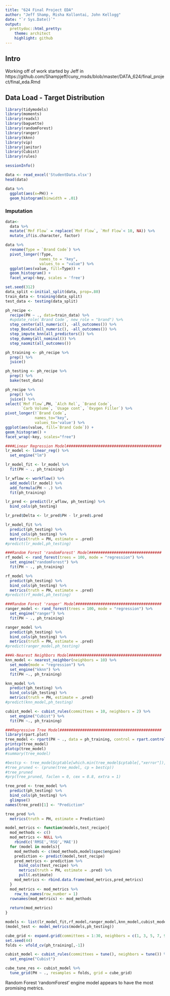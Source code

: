 ---
title: "624 Final Project EDA"
author: "Jeff Shamp, Misha Kollontai, John Kellogg"
date: "`r Sys.Date()`"
output:
  prettydoc::html_pretty:
    theme: architect
    highlight: github
---

## Intro

Working off of work started by Jeff in 
https://github.com/Shampjeff/cuny_msds/blob/master/DATA_624/final_project/final_eda.Rmd


## Data Load - Target Distribution

```{r message=FALSE, warning=FALSE}
library(tidymodels)
library(moments)
library(readxl)
library(baguette)
library(randomForest)
library(ranger)
library(kknn)
library(vip)
library(janitor)
library(Cubist)
library(rules)
```

```{r}
sessionInfo()
```

```{r}
data <- read_excel('StudentData.xlsx')
head(data)
```

```{r}
data %>%
  ggplot(aes(x=PH)) +
  geom_histogram(binwidth = .01)
```

### Imputation

```{r}
data<- 
  data %>%
  mutate(`Mnf Flow` = replace(`Mnf Flow`, `Mnf Flow`< 10, NA)) %>%
  mutate_if(is.character, factor)
```



```{r}
data %>%
  rename(Type = `Brand Code`) %>%
  pivot_longer(!Type,
               names_to = "key", 
               values_to = "value") %>%
  ggplot(aes(value, fill=Type)) +
  geom_histogram() +
  facet_wrap(~key, scales = 'free')
```

```{r}
set.seed(312)
data_split <-initial_split(data, prop=.80)
train_data <- training(data_split)
test_data <- testing(data_split)

ph_recipe <-
  recipe(PH ~ ., data=train_data) %>%
  #update_role(`Brand Code`, new_role = "brand") %>%
  step_center(all_numeric(), -all_outcomes()) %>%
  step_BoxCox(all_numeric(), -all_outcomes()) %>%
  step_impute_knn(all_predictors()) %>%
  step_dummy(all_nominal()) %>%
  step_naomit(all_outcomes())

ph_training <- ph_recipe %>%
  prep() %>%
  juice()

ph_testing <- ph_recipe %>%
  prep() %>%
  bake(test_data)
```

```{r}
ph_recipe %>%
  prep() %>%
  juice() %>%
select(`Mnf Flow`,PH, `Alch Rel`, `Brand Code`,
       `Carb Volume`, `Usage cont`, `Oxygen Filler`) %>%
pivot_longer(!`Brand Code`,
             names_to="key",
             values_to='value') %>%
ggplot(aes(value, fill=`Brand Code`)) +
geom_histogram() +
facet_wrap(~key, scales="free")
```

```{r}
####Linear Regression Model##########################################
lr_model <- linear_reg() %>%
  set_engine("lm") 

lr_model_fit <- lr_model %>%
  fit(PH ~ ., ph_training)

lr_wflow <- workflow() %>%
  add_model(lr_model) %>%
  add_formula(PH ~ .) %>%
  fit(ph_training)

lr_pred <- predict(lr_wflow, ph_testing) %>%
  bind_cols(ph_testing)

lr_pred$Delta <- lr_pred$PH - lr_pred$.pred

lr_model_fit %>%
  predict(ph_testing) %>%
  bind_cols(ph_testing) %>%
  metrics(truth = PH, estimate = .pred)
#predict(lr_model,ph_testing)
```

```{r}
###Random Forest 'randomForest' Model################################
rf_model <- rand_forest(trees = 100, mode = "regression") %>%
  set_engine("randomForest") %>%
  fit(PH ~ ., ph_training)

rf_model %>%
  predict(ph_testing) %>%
  bind_cols(ph_testing) %>%
  metrics(truth = PH, estimate = .pred)
#predict(rf_model,ph_testing)
```

```{r}
###Random Forest 'ranger' Model######################################
ranger_model <- rand_forest(trees = 100, mode = "regression") %>%
  set_engine("ranger") %>%
  fit(PH ~ ., ph_training)

ranger_model %>%
  predict(ph_testing) %>%
  bind_cols(ph_testing) %>%
  metrics(truth = PH, estimate = .pred)
#predict(ranger_model,ph_testing)
```

```{r}
###k-Nearest Neighbors Model#########################################
knn_model <- nearest_neighbor(neighbors = 10) %>%
  set_mode(mode = "regression") %>%
  set_engine("kknn") %>%
  fit(PH ~., ph_training)

knn_model %>%
  predict(ph_testing) %>%
  bind_cols(ph_testing) %>%
  metrics(truth = PH, estimate = .pred)
#predict(knn_model,ph_testing)
```

```{r}
cubist_model <- cubist_rules(committees = 10, neighbors = 2) %>%
  set_engine("Cubist") %>%
  fit(PH ~., ph_training)

```




```{r}
###Regressive Tree Model#############################################
library(rpart.plot)
tree_model <- rpart(PH ~ ., data = ph_training, control = rpart.control(minsplit = 10, maxdepth = 5, cp = 0.00001))
printcp(tree_model)
plotcp(tree_model)
#summary(tree_model)

#bestcp <- tree_model$cptable[which.min(tree_model$cptable[,"xerror"]),"CP"]
#tree_pruned <- (prune(tree_model, cp = bestcp))
#tree_pruned
#prp(tree_pruned, faclen = 0, cex = 0.8, extra = 1)

tree_pred <- tree_model %>%
  predict(ph_testing) %>%
  bind_cols(ph_testing) %>%
  glimpse()
names(tree_pred)[1] <- "Prediction"

tree_pred %>%
  metrics(truth = PH, estimate = Prediction)
```

```{r}
model_metrics <- function(models,test_recipe){
  mod_methods <- c()
  mod_metrics <- NULL %>%
    rbind(c('RMSE','RSQ','MAE'))
  for (model in models){
    mod_methods <- c(mod_methods,model$spec$engine)
    prediction <- predict(model,test_recipe)
    pred_metrics <- prediction %>%
      bind_cols(test_recipe) %>%
      metrics(truth = PH, estimate = .pred) %>%
      pull(.estimate)
    mod_metrics <- rbind.data.frame(mod_metrics,pred_metrics)
  }
  mod_metrics <- mod_metrics %>%
    row_to_names(row_number = 1)
  rownames(mod_metrics) <- mod_methods
  
  return(mod_metrics)
}
```

```{r}
models <- list(lr_model_fit,rf_model,ranger_model,knn_model,cubist_model)
(model_test <- model_metrics(models,ph_testing))
```



```{r}
cube_grid <- expand.grid(committees = 1:30, neighbors = c(1, 3, 5, 7, 9))
set.seed(44)
folds <- vfold_cv(ph_training[,-1])

cubist_model <- cubist_rules(committees = tune(), neighbors = tune()) %>%
  set_engine("Cubist")

cube_tune_res <- cubist_model %>%
  tune_grid(PH ~ ., resamples = folds, grid = cube_grid)

```
Random Forest 'randomForest' engine model appears to have the most promising metrics. 
